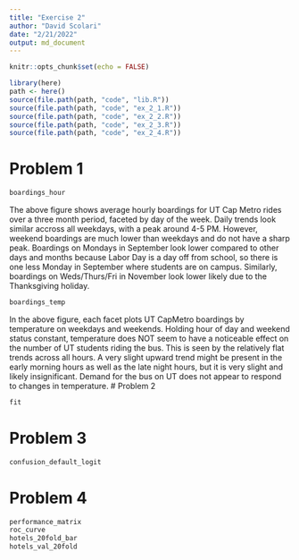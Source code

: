 ```yaml
---
title: "Exercise 2"
author: "David Scolari"
date: "2/21/2022"
output: md_document
---
```

```r
knitr::opts_chunk$set(echo = FALSE)
```


```r
library(here)
path <- here()
source(file.path(path, "code", "lib.R"))
source(file.path(path, "code", "ex_2_1.R"))
source(file.path(path, "code", "ex_2_2.R"))
source(file.path(path, "code", "ex_2_3.R"))
source(file.path(path, "code", "ex_2_4.R"))
```
# Problem 1
```r
boardings_hour
```
The above figure shows average hourly boardings for UT Cap Metro rides over a three month period, faceted by day of the week. Daily trends look similar accross all weekdays, with a peak around 4-5 PM. However, weekend boardings are much lower than weekdays and do not have a sharp peak. Boardings on Mondays in September look lower compared to other days and months because Labor Day is a day off from school, so there is one less Monday in September where students are on campus. Similarly, boardings on Weds/Thurs/Fri in November look lower likely due to the Thanksgiving holiday.
```r
boardings_temp
```
In the above figure, each facet plots UT CapMetro boardings by temperature on weekdays and weekends. Holding hour of day and weekend status constant, temperature does NOT seem to have a noticeable effect on the number of UT students riding the bus. This is seen by the relatively flat trends across all hours. A very slight upward trend might be present in the early morning hours as well as the late night hours, but it is very slight and likely insignificant. Demand for the bus on UT does not appear to respond to changes in temperature. 
# Problem 2
```r
fit
```

# Problem 3
```r
confusion_default_logit
```

# Problem 4
```r
performance_matrix
roc_curve
hotels_20fold_bar
hotels_val_20fold
```




